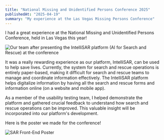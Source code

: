 ```yaml
---
title: "National Missing and Unidentified Persons Conference 2025"
publishedAt: "2025-04-19"
summary: "My experience at the Las Vegas Missing Persons Conference"
---
```


I had a great experience at the National Missing and Unidentified Persons Conference, held in Las Vegas this year! 

![Our team after presenting the IntelliSAR platform (AI for Search and Rescue) at the conference](/blogs/sar-conference/sar-conference.jpg)

It was a really rewarding experience as our platform, IntelliSAR, can be used to help save lives. Currently, the system for search and rescue operations is entirely paper-based, making it difficult for search and rescue teams to manage and coordinate information effectively.
The IntelliSAR platform helps digitalize information by having all the search and rescue forms and information online (on a website and mobile app). 

As a member of the usability testing team, I helped demonstrate the platform and gathered crucial feedback to understand how search and rescue operations can be improved. This valuable insight will be incorporated into our platform's development. 

Here is the poster we made for the conference! 

![SAR Front-End Poster](/blogs/sar-conference/intellisar-frontend.png)